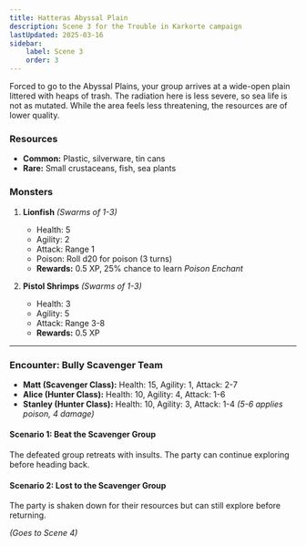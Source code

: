 ```yaml
---
title: Hatteras Abyssal Plain
description: Scene 3 for the Trouble in Karkorte campaign
lastUpdated: 2025-03-16
sidebar:
    label: Scene 3
    order: 3
---
```



Forced to go to the Abyssal Plains, your group arrives at a wide-open plain littered with heaps of trash. The radiation here is less severe, so sea life is not as mutated. While the area feels less threatening, the resources are of lower quality.

### Resources
- **Common:** Plastic, silverware, tin cans  
- **Rare:** Small crustaceans, fish, sea plants  

### Monsters
1. **Lionfish** *(Swarms of 1-3)*  
   - Health: 5  
   - Agility: 2  
   - Attack: Range 1  
   - Poison: Roll d20 for poison (3 turns)  
   - **Rewards:** 0.5 XP, 25% chance to learn *Poison Enchant*

2. **Pistol Shrimps** *(Swarms of 1-3)*  
   - Health: 3  
   - Agility: 5  
   - Attack: Range 3-8  
   - **Rewards:** 0.5 XP  

---

### Encounter: Bully Scavenger Team
- **Matt (Scavenger Class):** Health: 15, Agility: 1, Attack: 2-7  
- **Alice (Hunter Class):** Health: 10, Agility: 4, Attack: 1-6  
- **Stanley (Hunter Class):** Health: 10, Agility: 3, Attack: 1-4 *(5-6 applies poison, 4 damage)*  

#### Scenario 1: Beat the Scavenger Group
The defeated group retreats with insults. The party can continue exploring before heading back.  

#### Scenario 2: Lost to the Scavenger Group
The party is shaken down for their resources but can still explore before returning.  

*(Goes to Scene 4)*